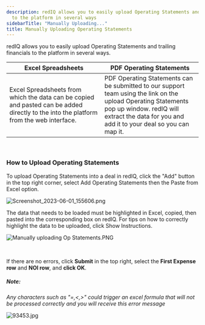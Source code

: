 ```yaml
---
description: redIQ allows you to easily upload Operating Statements and trailing financials
  to the platform in several ways
sidebarTitle: "Manually Uploading..."
title: Manually Uploading Operating Statements
---
```


redIQ allows you to easily upload Operating Statements and trailing financials to the platform in several ways.




| **Excel Spreadsheets** | **PDF Operating Statements** |
| --- | --- |
| Excel Spreadsheets from which the data can be copied and pasted can be added directly to the into the platform from the web interface. | PDF Operating Statements can be submitted to our support team using the link on the upload Operating Statements pop up window. redIQ will extract the data for you and add it to your deal so you can map it. |


 


### **How to Upload Operating Statements**


To upload Operating Statements into a deal in redIQ, click the "Add" button in the top right corner, select Add Operating Statements then the Paste from Excel option.


<Frame>
  <img src="/images/rediq/f5ee0c4ccbe98cd80eeab20a97aee6689db1c863.png" alt="Screenshot_2023-06-01_155606.png" />
</Frame>


The data that needs to be loaded must be highlighted in Excel, copied, then pasted into the corresponding box on redIQ. For tips on how to correctly highlight the data to be uploaded, click Show Instructions.


<Frame>
  <img src="/images/rediq/f58845cb0f3e20c5f9bcbfdbebe05fb61b338bf9.png" alt="Manually uploading Op Statements.PNG" />
</Frame>


 


If there are no errors, click **Submit** in the top right, select the **First Expense row** and **NOI row**, and **click OK**.



##### **Note:**


*Any characters such as "=,&lt;,&gt;" could trigger an excel formula that will not be processed correctly and you will receive this error message*


<Frame>
  <img src="/images/rediq/ddc0916bb812b5b5a16302985ae6137481dbbf71.jpg" alt="93453.jpg" />
</Frame>